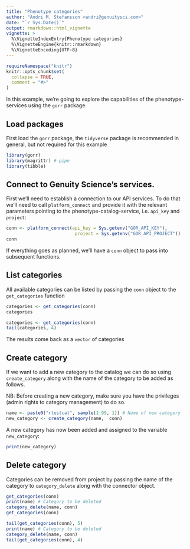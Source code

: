 ```yaml
---
title: "Phenotype categories"
author: "Andri M. Stefansson <andri@genuitysci.com>"
date: "`r Sys.Date()`"
output: rmarkdown::html_vignette
vignette: >
  %\VignetteIndexEntry{Phenotype categories}
  %\VignetteEngine{knitr::rmarkdown}
  %\VignetteEncoding{UTF-8}
---
```


```r
requireNamespace("knitr")
knitr::opts_chunk$set(
  collapse = TRUE,
  comment = "#>"
)
```

In this example, we're going to explore the capabilities of the phenotype-services using the `gorr` package. 

## Load packages

First load the `gorr` package, the `tidyverse` package is recommended in general, but not required for this example

```r
library(gorr)
library(magrittr) # pipe
library(tibble)
```

## Connect to Genuity Science's services.

First we'll need to establish a connection to our API services. To do that we'll need to call `platform_connect` and provide it with the relevant parameters pointing to the phenotype-catalog-service, i.e. `api_key` and `project`:


```r
conn <- platform_connect(api_key = Sys.getenv("GOR_API_KEY"),
                          project = Sys.getenv("GOR_API_PROJECT"))
conn
```

If everything goes as planned, we'll have a `conn` object to pass into subsequent functions.

## List categories

All available categories can be listed by passing the `conn` object to the `get_categories` function

```r
categories <- get_categories(conn)
categories
```
```r
categories <- get_categories(conn)
tail(categories, 4)
```

The results come back as a `vector` of categories

## Create category

If we want to add a new category to the catalog we can do so using `create_category` along with the name of the category to be added as follows.

NB: Before creating a new category, make sure you have the privileges (admin rights to category management) to do so.

```r
name <- paste0("rtestcat", sample(1:99, 1)) # Name of new category
new_category <- create_category(name,  conn)
```

A new category has now been added and assigned to the variable `new_category`:

```r
print(new_category)
```

## Delete category

Categories can be removed from project by passing the name of the category to `category_delete` along with the connector object.

```r
get_categories(conn)
print(name) # Category to be deleted
category_delete(name, conn)
get_categories(conn)
```
```r
tail(get_categories(conn), 5)
print(name) # Category to be deleted
category_delete(name, conn)
tail(get_categories(conn), 4)
```
